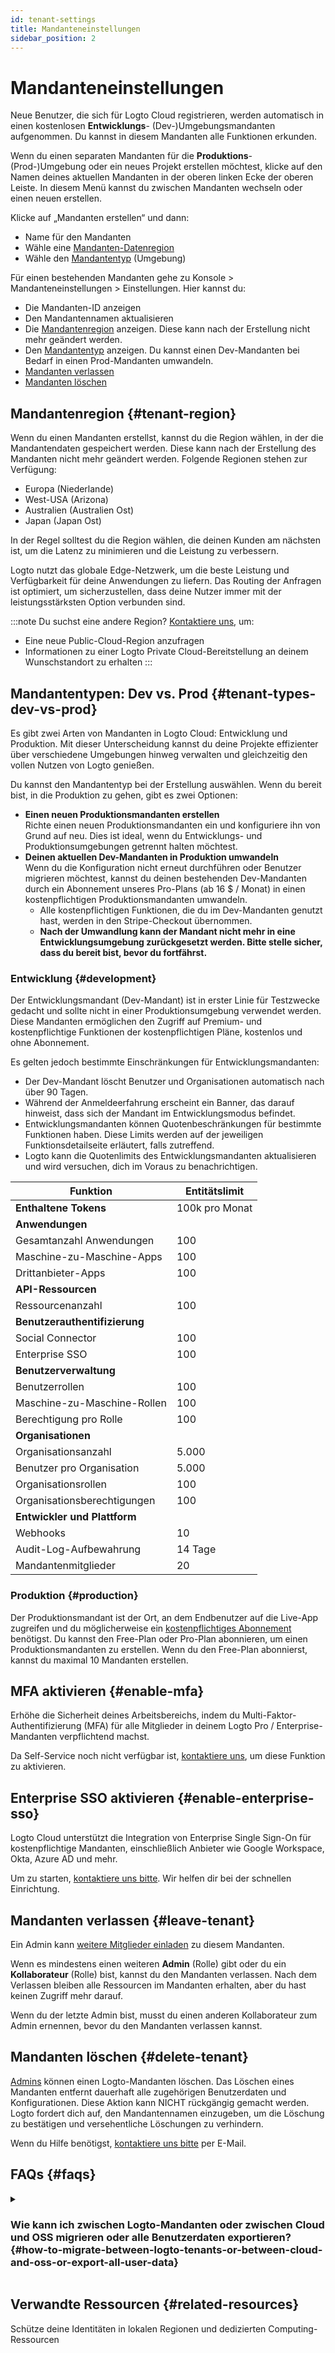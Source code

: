 ```yaml
---
id: tenant-settings
title: Mandanteneinstellungen
sidebar_position: 2
---
```


# Mandanteneinstellungen

Neue Benutzer, die sich für Logto Cloud registrieren, werden automatisch in einen kostenlosen **Entwicklungs**- (Dev-)Umgebungsmandanten aufgenommen. Du kannst in diesem Mandanten alle Funktionen erkunden.

Wenn du einen separaten Mandanten für die **Produktions**- (Prod-)Umgebung oder ein neues Projekt erstellen möchtest, klicke auf den Namen deines aktuellen Mandanten in der oberen linken Ecke der oberen Leiste. In diesem Menü kannst du zwischen Mandanten wechseln oder einen neuen erstellen.

Klicke auf „Mandanten erstellen“ und dann:

- Name für den Mandanten
- Wähle eine [Mandanten-Datenregion](#tenant-region)
- Wähle den [Mandantentyp](#tenant-types-dev-vs-prod) (Umgebung)

Für einen bestehenden Mandanten gehe zu <CloudLink to="/settings">Konsole > Mandanteneinstellungen > Einstellungen</CloudLink>. Hier kannst du:

- Die Mandanten-ID anzeigen
- Den Mandantennamen aktualisieren
- Die [Mandantenregion](#tenant-region) anzeigen. Diese kann nach der Erstellung nicht mehr geändert werden.
- Den [Mandantentyp](#tenant-types-dev-vs-prod) anzeigen. Du kannst einen Dev-Mandanten bei Bedarf in einen Prod-Mandanten umwandeln.
- [Mandanten verlassen](#leave-tenant)
- [Mandanten löschen](#delete-tenant)

## Mandantenregion \{#tenant-region}

Wenn du einen Mandanten erstellst, kannst du die Region wählen, in der die Mandantendaten gespeichert werden. Diese kann nach der Erstellung des Mandanten nicht mehr geändert werden. Folgende Regionen stehen zur Verfügung:

- Europa (Niederlande)
- West-USA (Arizona)
- Australien (Australien Ost)
- Japan (Japan Ost)

In der Regel solltest du die Region wählen, die deinen Kunden am nächsten ist, um die Latenz zu minimieren und die Leistung zu verbessern.

Logto nutzt das globale Edge-Netzwerk, um die beste Leistung und Verfügbarkeit für deine Anwendungen zu liefern. Das Routing der Anfragen ist optimiert, um sicherzustellen, dass deine Nutzer immer mit der leistungsstärksten Option verbunden sind.

:::note
Du suchst eine andere Region? [Kontaktiere uns](https://logto.io/contact), um:

- Eine neue Public-Cloud-Region anzufragen
- Informationen zu einer Logto Private Cloud-Bereitstellung an deinem Wunschstandort zu erhalten
  :::

## Mandantentypen: Dev vs. Prod \{#tenant-types-dev-vs-prod}

Es gibt zwei Arten von Mandanten in Logto Cloud: Entwicklung und Produktion. Mit dieser Unterscheidung kannst du deine Projekte effizienter über verschiedene Umgebungen hinweg verwalten und gleichzeitig den vollen Nutzen von Logto genießen.

Du kannst den Mandantentyp bei der Erstellung auswählen. Wenn du bereit bist, in die Produktion zu gehen, gibt es zwei Optionen:

- **Einen neuen Produktionsmandanten erstellen**  
  Richte einen neuen Produktionsmandanten ein und konfiguriere ihn von Grund auf neu. Dies ist ideal, wenn du Entwicklungs- und Produktionsumgebungen getrennt halten möchtest.
- **Deinen aktuellen Dev-Mandanten in Produktion umwandeln**  
  Wenn du die Konfiguration nicht erneut durchführen oder Benutzer migrieren möchtest, kannst du deinen bestehenden Dev-Mandanten durch ein Abonnement unseres Pro-Plans (ab 16 $ / Monat) in einen kostenpflichtigen Produktionsmandanten umwandeln.
  - Alle kostenpflichtigen Funktionen, die du im Dev-Mandanten genutzt hast, werden in den Stripe-Checkout übernommen.
  - **Nach der Umwandlung kann der Mandant nicht mehr in eine Entwicklungsumgebung zurückgesetzt werden. Bitte stelle sicher, dass du bereit bist, bevor du fortfährst.**

### Entwicklung \{#development}

Der Entwicklungsmandant (Dev-Mandant) ist in erster Linie für Testzwecke gedacht und sollte nicht in einer Produktionsumgebung verwendet werden. Diese Mandanten ermöglichen den Zugriff auf Premium- und kostenpflichtige Funktionen der kostenpflichtigen Pläne, kostenlos und ohne Abonnement.

Es gelten jedoch bestimmte Einschränkungen für Entwicklungsmandanten:

- Der Dev-Mandant löscht Benutzer und Organisationen automatisch nach über 90 Tagen.
- Während der Anmeldeerfahrung erscheint ein Banner, das darauf hinweist, dass sich der Mandant im Entwicklungsmodus befindet.
- Entwicklungsmandanten können Quotenbeschränkungen für bestimmte Funktionen haben. Diese Limits werden auf der jeweiligen Funktionsdetailseite erläutert, falls zutreffend.
- Logto kann die Quotenlimits des Entwicklungsmandanten aktualisieren und wird versuchen, dich im Voraus zu benachrichtigen.

| Funktion                      | Entitätslimit  |
| ----------------------------- | -------------- |
| **Enthaltene Tokens**         | 100k pro Monat |
| **Anwendungen**               |                |
| Gesamtanzahl Anwendungen      | 100            |
| Maschine-zu-Maschine-Apps     | 100            |
| Drittanbieter-Apps            | 100            |
| **API-Ressourcen**            |                |
| Ressourcenanzahl              | 100            |
| **Benutzerauthentifizierung** |                |
| Social Connector              | 100            |
| Enterprise SSO                | 100            |
| **Benutzerverwaltung**        |                |
| Benutzerrollen                | 100            |
| Maschine-zu-Maschine-Rollen   | 100            |
| Berechtigung pro Rolle        | 100            |
| **Organisationen**            |                |
| Organisationsanzahl           | 5.000          |
| Benutzer pro Organisation     | 5.000          |
| Organisationsrollen           | 100            |
| Organisationsberechtigungen   | 100            |
| **Entwickler und Plattform**  |                |
| Webhooks                      | 10             |
| Audit-Log-Aufbewahrung        | 14 Tage        |
| Mandantenmitglieder           | 20             |

### Produktion \{#production}

Der Produktionsmandant ist der Ort, an dem Endbenutzer auf die Live-App zugreifen und du möglicherweise ein [kostenpflichtiges Abonnement](https://logto.io/pricing) benötigst. Du kannst den Free-Plan oder Pro-Plan abonnieren, um einen Produktionsmandanten zu erstellen. Wenn du den Free-Plan abonnierst, kannst du maximal 10 Mandanten erstellen.

## MFA aktivieren \{#enable-mfa}

Erhöhe die Sicherheit deines Arbeitsbereichs, indem du Multi-Faktor-Authentifizierung (MFA) für alle Mitglieder in deinem Logto Pro / Enterprise-Mandanten verpflichtend machst.

Da Self-Service noch nicht verfügbar ist, [kontaktiere uns](https://logto.io/contact), um diese Funktion zu aktivieren.

## Enterprise SSO aktivieren \{#enable-enterprise-sso}

Logto Cloud unterstützt die Integration von Enterprise Single Sign-On für kostenpflichtige Mandanten, einschließlich Anbieter wie Google Workspace, Okta, Azure AD und mehr.

Um zu starten, [kontaktiere uns bitte](https://logto.io/contact). Wir helfen dir bei der schnellen Einrichtung.

## Mandanten verlassen \{#leave-tenant}

Ein Admin kann [weitere Mitglieder einladen](/logto-cloud/tenant-member-management) zu diesem Mandanten.

Wenn es mindestens einen weiteren **Admin** (Rolle) gibt oder du ein **Kollaborateur** (Rolle) bist, kannst du den Mandanten verlassen. Nach dem Verlassen bleiben alle Ressourcen im Mandanten erhalten, aber du hast keinen Zugriff mehr darauf.

Wenn du der letzte Admin bist, musst du einen anderen Kollaborateur zum Admin ernennen, bevor du den Mandanten verlassen kannst.

## Mandanten löschen \{#delete-tenant}

[Admins](/logto-cloud/tenant-member-management#invite-collaborators) können einen Logto-Mandanten löschen. Das Löschen eines Mandanten entfernt dauerhaft alle zugehörigen Benutzerdaten und Konfigurationen. Diese Aktion kann NICHT rückgängig gemacht werden. Logto fordert dich auf, den Mandantennamen einzugeben, um die Löschung zu bestätigen und versehentliche Löschungen zu verhindern.

Wenn du Hilfe benötigst, [kontaktiere uns bitte](https://logto.io/contact) per E-Mail.

## FAQs \{#faqs}

<details>
<summary>

### Wie kann ich zwischen Logto-Mandanten oder zwischen Cloud und OSS migrieren oder alle Benutzerdaten exportieren? \{#how-to-migrate-between-logto-tenants-or-between-cloud-and-oss-or-export-all-user-data}

</summary>

Du kannst derzeit deinen **Entwicklungs**-Mandanten selbst in einen kostenpflichtigen **Produktions**-Mandanten umwandeln. [Mehr erfahren](#tenant-types-dev-vs-prod)

Eine Self-Service-Migration (alle Konfigurationen und Benutzerdaten) zwischen Logto Cloud und der OSS-Version wird jedoch nicht unterstützt. Wenn du diesen Service benötigst, [kontaktiere das Logto-Team](https://logto.io/contact), um deine Optionen zu besprechen.

Wenn du planst, Logto Cloud für ein Projekt nicht mehr zu nutzen, kann Logto dir beim Export aller Benutzerdaten helfen. Bitte [melde dich bei uns](https://logto.io/contact).

</details>

## Verwandte Ressourcen \{#related-resources}

<Url href="https://blog.logto.io/data-region-resources">
  Schütze deine Identitäten in lokalen Regionen und dedizierten Computing-Ressourcen
</Url>
